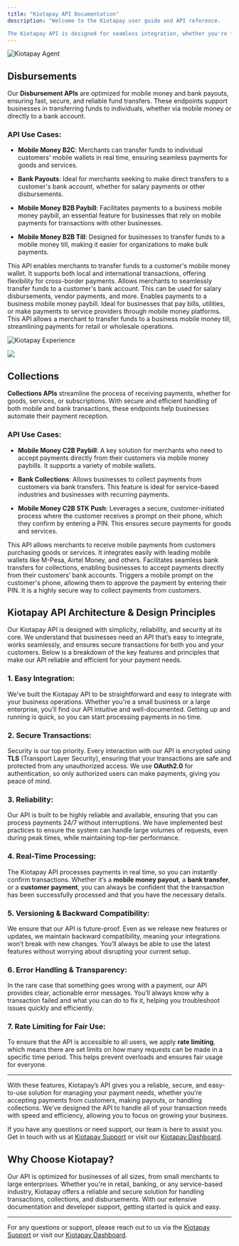 ```yaml
---
title: "Kiotapay API Documentation"
description: "Welcome to the Kiotapay user guide and API reference.

The Kiotapay API is designed for seamless integration, whether you're facilitating collections, managing payouts, or accessing real-time transaction data. Our robust API architecture ensures scalability, security, and efficiency, allowing merchants to integrate mobile money and bank payments with ease."
---
```


![Kiotapay Agent](Agentwithalaptop.jpg)

## Disbursements

Our **Disbursement APIs** are optimized for mobile money and bank payouts, ensuring fast, secure, and reliable fund transfers. These endpoints support businesses in transferring funds to individuals, whether via mobile money or directly to a bank account.

### API Use Cases:

* **Mobile Money B2C**: Merchants can transfer funds to individual customers' mobile wallets in real time, ensuring seamless payments for goods and services.

* **Bank Payouts**: Ideal for merchants seeking to make direct transfers to a customer's bank account, whether for salary payments or other disbursements.

* **Mobile Money B2B Paybill**: Facilitates payments to a business mobile money paybill, an essential feature for businesses that rely on mobile payments for transactions with other businesses.

* **Mobile Money B2B Till**: Designed for businesses to transfer funds to a mobile money till, making it easier for organizations to make bulk payments.

<CardGroup cols={2}>
  <Card title="Mobile Money B2C" icon="sparkles" href="https://kiotapay.mintlify.app/api-reference/endpoint/b2c/post#send-money-api">
    This API enables merchants to transfer funds to a customer's mobile money wallet. It supports both local and international transactions, offering flexibility for cross-border payments.
  </Card>

  <Card title="Bank Payouts" icon="sparkles">
    Allows merchants to seamlessly transfer funds to a customer's bank account. This can be used for salary disbursements, vendor payments, and more.
  </Card>

  <Card title="Mobile Money B2B Paybill" icon="sparkles">
    Enables payments to a business mobile money paybill. Ideal for businesses that pay bills, utilities, or make payments to service providers through mobile money platforms.
  </Card>

  <Card title="Mobile Money B2B Till" icon="sparkles" href="https://kiotapay.mintlify.app/api-reference/endpoint/till/post">
    This API allows a merchant to transfer funds to a business mobile money till, streamlining payments for retail or wholesale operations.
  </Card>
</CardGroup>

![Kiotapay Experience](Acouplewithcoffee.png)

![](/Acouplewithcoffee.jpg)

## Collections

**Collections APIs** streamline the process of receiving payments, whether for goods, services, or subscriptions. With secure and efficient handling of both mobile and bank transactions, these endpoints help businesses automate their payment reception.

### API Use Cases:

* **Mobile Money C2B Paybill**: A key solution for merchants who need to accept payments directly from their customers via mobile money paybills. It supports a variety of mobile wallets.

* **Bank Collections**: Allows businesses to collect payments from customers via bank transfers. This feature is ideal for service-based industries and businesses with recurring payments.

* **Mobile Money C2B STK Push**: Leverages a secure, customer-initiated process where the customer receives a prompt on their phone, which they confirm by entering a PIN. This ensures secure payments for goods and services.

<CardGroup cols={2}>
  <Card title="Mobile Money C2B Paybill" icon="palette" href="https://mintlify.com/docs/settings/global">
    This API allows merchants to receive mobile payments from customers purchasing goods or services. It integrates easily with leading mobile wallets like M-Pesa, Airtel Money, and others.
  </Card>

  <Card title="Bank Collections" icon="code" href="https://mintlify.com/docs/api-playground/openapi">
    Facilitates seamless bank transfers for collections, enabling businesses to accept payments directly from their customers’ bank accounts.
  </Card>

  <Card title="Mobile Money C2B STK Push" icon="stars" href="https://mintlify.com/customers">
    Triggers a mobile prompt on the customer's phone, allowing them to approve the payment by entering their PIN. It is a highly secure way to collect payments from customers.
  </Card>
</CardGroup>

## **Kiotapay API Architecture & Design Principles**

Our Kiotapay API is designed with simplicity, reliability, and security at its core. We understand that businesses need an API that’s easy to integrate, works seamlessly, and ensures secure transactions for both you and your customers. Below is a breakdown of the key features and principles that make our API reliable and efficient for your payment needs.

### 1. **Easy Integration**:

We’ve built the Kiotapay API to be straightforward and easy to integrate with your business operations. Whether you're a small business or a large enterprise, you’ll find our API intuitive and well-documented. Getting up and running is quick, so you can start processing payments in no time.

### 2. **Secure Transactions**:

Security is our top priority. Every interaction with our API is encrypted using **TLS** (Transport Layer Security), ensuring that your transactions are safe and protected from any unauthorized access. We use **OAuth2.0** for authentication, so only authorized users can make payments, giving you peace of mind.

### 3. **Reliability**:

Our API is built to be highly reliable and available, ensuring that you can process payments 24/7 without interruptions. We have implemented best practices to ensure the system can handle large volumes of requests, even during peak times, while maintaining top-tier performance.

### 4. **Real-Time Processing**:

The Kiotapay API processes payments in real time, so you can instantly confirm transactions. Whether it’s a **mobile money payout**, a **bank transfer**, or a **customer payment**, you can always be confident that the transaction has been successfully processed and that you have the necessary details.

### 5. **Versioning & Backward Compatibility**:

We ensure that our API is future-proof. Even as we release new features or updates, we maintain backward compatibility, meaning your integrations won’t break with new changes. You’ll always be able to use the latest features without worrying about disrupting your current setup.

### 6. **Error Handling & Transparency**:

In the rare case that something goes wrong with a payment, our API provides clear, actionable error messages. You’ll always know why a transaction failed and what you can do to fix it, helping you troubleshoot issues quickly and efficiently.

### 7. **Rate Limiting for Fair Use**:

To ensure that the API is accessible to all users, we apply **rate limiting**, which means there are set limits on how many requests can be made in a specific time period. This helps prevent overloads and ensures fair usage for everyone.

***

With these features, Kiotapay’s API gives you a reliable, secure, and easy-to-use solution for managing your payment needs, whether you’re accepting payments from customers, making payouts, or handling collections. We’ve designed the API to handle all of your transaction needs with speed and efficiency, allowing you to focus on growing your business.

If you have any questions or need support, our team is here to assist you. Get in touch with us at [Kiotapay Support](mailto:apps@kiotapay.com) or visit our [Kiotapay Dashboard](https://kiotapay.co.ke).

## Why Choose Kiotapay?

Our API is optimized for businesses of all sizes, from small merchants to large enterprises. Whether you're in retail, banking, or any service-based industry, Kiotapay offers a reliable and secure solution for handling transactions, collections, and disbursements. With our extensive documentation and developer support, getting started is quick and easy.

***

For any questions or support, please reach out to us via the [Kiotapay Support](mailto:apps@kiotapay.com) or visit our [Kiotapay Dashboard](https://kiotapay.co.ke).